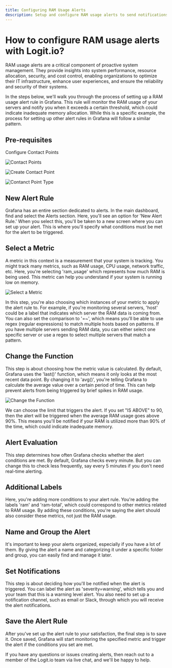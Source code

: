 ```yaml
---
title: Configuring RAM Usage Alerts
description: Setup and configure RAM usage alerts to send notifications from Logit.io
---
```


# How to configure RAM usage alerts with Logit.io?

RAM usage alerts are a critical component of proactive system management. 
They provide insights into system performance, resource allocation, security, 
and cost control, enabling organizations to optimize their IT infrastructure, 
enhance user experiences, and ensure the reliability and security of their systems.

In the steps below, we'll walk you through the process of setting up a RAM 
usage alert rule in Grafana. This rule will monitor the RAM usage of your 
servers and notify you when it exceeds a certain threshold, which could 
indicate inadequate memory allocation. While this is a specific example, 
the process for setting up other alert rules in Grafana will follow a similar pattern.

## Pre-requisites

Configure Contact Points

![Contact Points](@/images/help/infrastructure-metrics/contact-points.png)

![Create Contact Point](@/images/help/infrastructure-metrics/create-contact-point.png)

![Contanct Point Type](@/images/help/infrastructure-metrics/contact-point-type.png)

## New Alert Rule

Grafana has an entire section dedicated to alerts. In the main dashboard, 
find and select the Alerts section. Here, you'll see an option for 'New Alert Rule.' 
When you select this, you'll be taken to a new screen where you can set up your alert. 
This is where you'll specify what conditions must be met for the alert to be triggered.

## Select a Metric

A metric in this context is a measurement that your system is tracking. 
You might track many metrics, such as RAM usage, CPU usage, network traffic, 
etc. Here, you're selecting 'ram_usage' which represents how much RAM is being 
used. This metric can help you understand if your system is running low on memory.

![Select a Metric](@/images/help/infrastructure-metrics/choose-metric.png)

In this step, you're also choosing which instances of your metric to apply the 
alert rule to. For example, if you're monitoring several servers, 'host' could 
be a label that indicates which server the RAM data is coming from. You can 
also set the comparison to '=~', which means you'll be able to use regex 
(regular expressions) to match multiple hosts based on patterns. If you have 
multiple servers sending RAM data, you can either select one specific server 
or use a regex to select multiple servers that match a pattern.

## Change the Function

This step is about choosing how the metric value is calculated. By default, 
Grafana uses the 'last()' function, which means it only looks at the most 
recent data point. By changing it to 'avg()', you're telling Grafana to 
calculate the average value over a certain period of time. This can help 
prevent alerts from being triggered by brief spikes in RAM usage.

![Change the Function](@/images/help/infrastructure-metrics/change-the-function.png)

We can choose the limit that triggers the alert. If you set "IS ABOVE" to 90, 
then the alert will be triggered when the average RAM usage goes above 90%. 
This means you'll be notified if your RAM is utilized more than 90% of the 
time, which could indicate inadequate memory.

## Alert Evaluation

This step determines how often Grafana checks whether the alert conditions 
are met. By default, Grafana checks every minute. But you can change this 
to check less frequently, say every 5 minutes if you don't need real-time alerting.

## Additional Labels

Here, you're adding more conditions to your alert rule. You're adding the labels 
'ram' and 'ram-total', which could correspond to other metrics related to RAM usage. 
By adding these conditions, you're saying the alert should also 
consider these metrics, not just the RAM usage.

## Name and Group the Alert

It's important to keep your alerts organized, especially if you have a 
lot of them. By giving the alert a name and categorizing it under a 
specific folder and group, you can easily find and manage it later.

## Set Notifications

This step is about deciding how you'll be notified when the alert is triggered. 
You can label the alert as 'severity=warning', which tells you and your team 
that this is a warning level alert. You also need to set up a notification 
channel, such as email or Slack, through which you will receive the alert notifications.

## Save the Alert Rule

After you've set up the alert rule to your satisfaction, the final step is 
to save it. Once saved, Grafana will start monitoring the specified metric 
and trigger the alert if the conditions you set are met.

If you have any questions or issues creating alerts, then reach out to a 
member of the Logit.io team via live chat, and we'll be happy to help.
